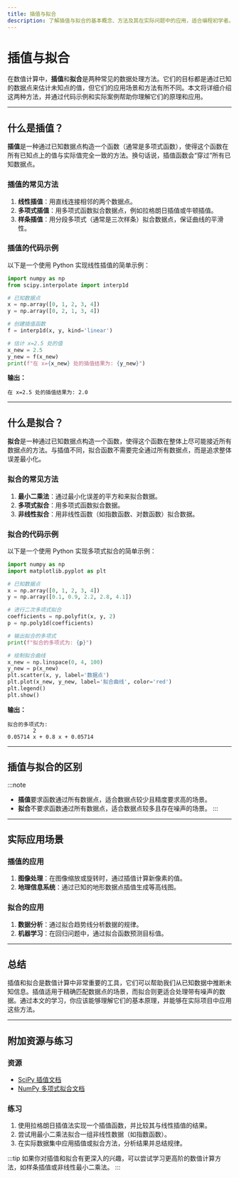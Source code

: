 ```yaml
---
title: 插值与拟合
description: 了解插值与拟合的基本概念、方法及其在实际问题中的应用，适合编程初学者。
---
```


# 插值与拟合

在数值计算中，**插值**和**拟合**是两种常见的数据处理方法。它们的目标都是通过已知的数据点来估计未知点的值，但它们的应用场景和方法有所不同。本文将详细介绍这两种方法，并通过代码示例和实际案例帮助你理解它们的原理和应用。

---

## 什么是插值？

**插值**是一种通过已知数据点构造一个函数（通常是多项式函数），使得这个函数在所有已知点上的值与实际值完全一致的方法。换句话说，插值函数会“穿过”所有已知数据点。

### 插值的常见方法
1. **线性插值**：用直线连接相邻的两个数据点。
2. **多项式插值**：用多项式函数拟合数据点，例如拉格朗日插值或牛顿插值。
3. **样条插值**：用分段多项式（通常是三次样条）拟合数据点，保证曲线的平滑性。

### 插值的代码示例
以下是一个使用 Python 实现线性插值的简单示例：

```python
import numpy as np
from scipy.interpolate import interp1d

# 已知数据点
x = np.array([0, 1, 2, 3, 4])
y = np.array([0, 2, 1, 3, 4])

# 创建插值函数
f = interp1d(x, y, kind='linear')

# 估计 x=2.5 处的值
x_new = 2.5
y_new = f(x_new)
print(f"在 x={x_new} 处的插值结果为: {y_new}")
```

**输出：**
```
在 x=2.5 处的插值结果为: 2.0
```

---

## 什么是拟合？

**拟合**是一种通过已知数据点构造一个函数，使得这个函数在整体上尽可能接近所有数据点的方法。与插值不同，拟合函数不需要完全通过所有数据点，而是追求整体误差最小化。

### 拟合的常见方法
1. **最小二乘法**：通过最小化误差的平方和来拟合数据。
2. **多项式拟合**：用多项式函数拟合数据。
3. **非线性拟合**：用非线性函数（如指数函数、对数函数）拟合数据。

### 拟合的代码示例
以下是一个使用 Python 实现多项式拟合的简单示例：

```python
import numpy as np
import matplotlib.pyplot as plt

# 已知数据点
x = np.array([0, 1, 2, 3, 4])
y = np.array([0.1, 0.9, 2.2, 2.8, 4.1])

# 进行二次多项式拟合
coefficients = np.polyfit(x, y, 2)
p = np.poly1d(coefficients)

# 输出拟合的多项式
print(f"拟合的多项式为: {p}")

# 绘制拟合曲线
x_new = np.linspace(0, 4, 100)
y_new = p(x_new)
plt.scatter(x, y, label='数据点')
plt.plot(x_new, y_new, label='拟合曲线', color='red')
plt.legend()
plt.show()
```

**输出：**
```
拟合的多项式为:  
        2
0.05714 x + 0.8 x + 0.05714
```

---

## 插值与拟合的区别

:::note
- **插值**要求函数通过所有数据点，适合数据点较少且精度要求高的场景。
- **拟合**不要求函数通过所有数据点，适合数据点较多且存在噪声的场景。
:::

---

## 实际应用场景

### 插值的应用
1. **图像处理**：在图像缩放或旋转时，通过插值计算新像素的值。
2. **地理信息系统**：通过已知的地形数据点插值生成等高线图。

### 拟合的应用
1. **数据分析**：通过拟合趋势线分析数据的规律。
2. **机器学习**：在回归问题中，通过拟合函数预测目标值。

---

## 总结

插值和拟合是数值计算中非常重要的工具，它们可以帮助我们从已知数据中推断未知信息。插值适用于精确匹配数据点的场景，而拟合则更适合处理带有噪声的数据。通过本文的学习，你应该能够理解它们的基本原理，并能够在实际项目中应用这些方法。

---

## 附加资源与练习

### 资源
- [SciPy 插值文档](https://docs.scipy.org/doc/scipy/reference/interpolate.html)
- [NumPy 多项式拟合文档](https://numpy.org/doc/stable/reference/generated/numpy.polyfit.html)

### 练习
1. 使用拉格朗日插值法实现一个插值函数，并比较其与线性插值的结果。
2. 尝试用最小二乘法拟合一组非线性数据（如指数函数）。
3. 在实际数据集中应用插值或拟合方法，分析结果并总结规律。

:::tip
如果你对插值和拟合有更深入的兴趣，可以尝试学习更高阶的数值计算方法，如样条插值或非线性最小二乘法。
:::